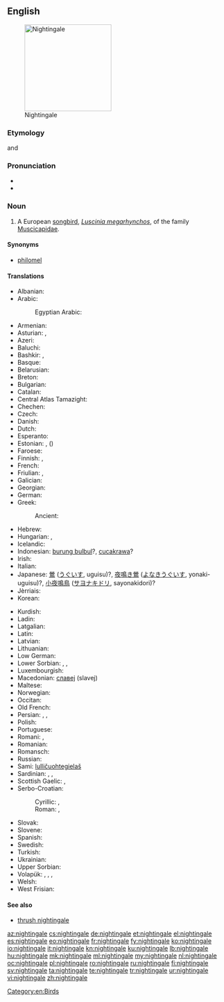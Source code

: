 ==English==

[[Image:Luscinia_megarhynchos_Istria_01.jpg|thumb|right|200px|Nightingale]]

===Etymology===
{{etyl|ang|en}} and {{etyl|enm|en}} {{term|nihtgale||one who sings during the night|lang=enm}}

===Pronunciation===
* {{IPA|/ˈnaɪtɪŋɡeɪl/}}
* {{audio|en-us-nightingale.ogg|Audio (US)|lang=en}}

===Noun===
{{en-noun}}

# A European [[songbird]], ''[[Luscinia megarhynchos]]'', of the family [[Muscicapidae]].

====Synonyms====
* [[philomel]]

====Translations====
{{trans-top|bird}}
* Albanian: {{t+|sq|bilbil|m}}
* Arabic: {{t|ar|عندليب|m|tr=ʕandalīb|sc=Arab}}
*: Egyptian Arabic: {{t|arz|عندليب|m|tr=ʕandalīb|sc=Arab}}
* Armenian: {{t|hy|սոխակ|tr=soxak}}
* Asturian: {{t|ast|ruiseñor|m}}, {{t|ast|reiseñor|m}}
* Azeri: {{t+|az|bülbül}}
* Baluchi: {{t|bal|بلبل|tr=bulbul}}
* Bashkir: {{t|ba|һандуғас|tr=handuğas|sc=Cyrl}}, {{qualifier|poetic}} {{t|ba|былбыл|tr=bïlbïl|sc=Cyrl}}
* Basque: {{t|eu|urretxindor}}
* Belarusian: {{t|be|салавей}}
* Breton: {{t|br|eostig}}
* Bulgarian: {{t+|bg|славей|tr=slávej}}
* Catalan: {{t|ca|rossinyol}}
* Central Atlas Tamazight: {{t|tzm|ⴰⵙⵓⴷⴷⵔ|tr=asuddr}}
* Chechen: {{t|ce|цIир-цIир}}
* Czech: {{t+|cs|slavík|m}}
* Danish: {{t|da|sydlig nattergal}}
* Dutch: {{t+|nl|nachtegaal|m}}
* Esperanto: {{t|eo|najtingalo}}
* Estonian: {{t+|et|ööbik}}, ({{t|et|lőunaööbik}})
* Faroese: {{t|fo|suðurnáttargali}}
* Finnish: {{t+|fi|satakieli}}, {{t+|fi|etelänsatakieli}}
* French: {{t+|fr|rossignol philomèle|m}}
* Friulian: {{t|fur|rusignűl}}, {{t|fur|usignűl}}
* Galician: {{t|gl|reiseñor|m}}
* Georgian: {{t|ka|ბულბული|tr=bulbuli|sc=Geor}}
* German: {{t+|de|Nachtigall|f}}
* Greek: {{t+|el|αηδόνι|n}}
*: Ancient: {{t|grc|ἀηδών|f|sc=polytonic}}
* Hebrew: {{t+|he|זמיר}}
* Hungarian: {{t+|hu|csalogány}}, {{t+|hu|fülemüle}}
* Icelandic: {{t+|is|næturgali|m}}
* Indonesian: [[burung bulbul]]?, [[cucakrawa]]?
* Irish: {{t|ga|filiméala}}
* Italian: {{t+|it|usignolo|m}}
* Japanese: [[鶯]] ([[うぐいす]], uguisu)?, [[夜鳴き鶯]] ([[よなきうぐいす]], yonaki-uguisu)?, [[小夜鳴鳥]] ([[サヨナキドリ]], sayonakidori)?
* Jèrriais: {{t|roa-jer|rossîngno|m}}
* Korean: {{t|ko|나이팅게일|sc=Kore}}
{{trans-mid}}
* Kurdish: {{t+|ku|bilbil|m}}
* Ladin: {{t|lld|roscignol}}
* Latgalian: {{t|ltg|laksteigola|f}}
* Latin: {{t|la|luscinia|f}}
* Latvian: {{t+|lv|lakstīgala}}
* Lithuanian: {{t|lt|lakštingala}}
* Low German: {{t|nds|Nachtegall|f}}
* Lower Sorbian: {{t|dsb|syłoj}}, {{t|dsb|syłojk}}, {{t|dsb|syłojašk}}
* Luxembourgish: {{t+|lb|Nuechtegailchen|f}}
* Macedonian: [[славеj]] (slavej)
* Maltese: {{t|mt|rożinjol}}
* Norwegian: {{t|no|sørnattergal}}
* Occitan: {{t+|oc|rossinhòl}}
* Old French: {{t|fro|russignol|m}}
* Persian: {{t+|fa|بلبل|tr=bolbol}}, {{t+|fa|هزاردستان|tr=hazârdastân}}, {{t+|fa|شباهنگ|tr=šabâhang|sc=fa-Arab}}
* Polish: {{t+|pl|słowik rdzawy|m}}
* Portuguese: {{t+|pt|rouxinol}}
* Romani: {{t|rom|chiriklo-ratiako|m}}, {{t|rom|chirikli-ratiaki|f}}
* Romanian: {{t+|ro|privighetoare}}
* Romansch: {{t|rm|luschaina}}
* Russian: {{t+|ru|соловей|m|tr=solovéj}}
* Sami: [[lulličuohtegielaš]]
* Sardinian: {{t|sc|arrissiuolu}}, {{t|sc|arrassanajolu}}, {{t|sc|passirillanti}}
* Scottish Gaelic: {{t|gd|spideag|f}}, {{t|gd|beul-binn|m}}
* Serbo-Croatian:
*: Cyrillic: {{t|sh|мали славуj|m|alt=ма̑лӣ сла̀вӯј|sc=Cyrl}}, {{t|sh|славуj|m|alt=сла̀вӯј|sc=Cyrl}}
*: Roman: {{t|sh|mȃlī slàvūj|m}}, {{t|sh|slàvūj|m}}
* Slovak: {{t|sk|slávik|m}}
* Slovene: {{t+|sl|slavec|m}}
* Spanish: {{t+|es|ruiseñor|m}}
* Swedish: {{t+|sv|sydnäktergal}}
* Turkish: {{t+|tr|bülbül}}
* Ukrainian: {{t|uk|соловей|tr=solovej}}
* Upper Sorbian: {{t|hsb|sołobik}}
* Volapük: {{qualifier|♂♀}} {{t+|vo|galit}}, {{qualifier|♂}} {{t|vo|higalit}}, {{qualifier|♀}} {{t|vo|jigalit}}, {{qualifier|♂♀ offspring}} {{t|vo|galitül}}
* Welsh: {{t|cy|eos}}
* West Frisian: {{t|fy|geal}}
{{trans-bottom}}

====See also====
* [[thrush nightingale]]

[[Category:en:Birds]]

[[az:nightingale]]
[[cs:nightingale]]
[[de:nightingale]]
[[et:nightingale]]
[[el:nightingale]]
[[es:nightingale]]
[[eo:nightingale]]
[[fr:nightingale]]
[[fy:nightingale]]
[[ko:nightingale]]
[[io:nightingale]]
[[it:nightingale]]
[[kn:nightingale]]
[[ku:nightingale]]
[[lb:nightingale]]
[[hu:nightingale]]
[[mk:nightingale]]
[[ml:nightingale]]
[[my:nightingale]]
[[nl:nightingale]]
[[oc:nightingale]]
[[pl:nightingale]]
[[ro:nightingale]]
[[ru:nightingale]]
[[fi:nightingale]]
[[sv:nightingale]]
[[ta:nightingale]]
[[te:nightingale]]
[[tr:nightingale]]
[[ur:nightingale]]
[[vi:nightingale]]
[[zh:nightingale]]